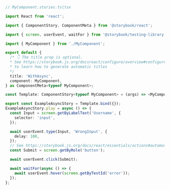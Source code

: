 ```ts
// MyComponent.stories.ts|tsx

import React from 'react';

import { ComponentStory, ComponentMeta } from '@storybook/react';

import { screen, userEvent, waitFor } from '@storybook/testing-library';

import { MyComponent } from './MyComponent';

export default {
  /* 👇 The title prop is optional.
  * See https://storybook.js.org/docsreact/configure/overview#configure-story-loading
  * to learn how to generate automatic titles
  */
  title: 'WithAsync',
  component: MyComponent,
} as ComponentMeta<typeof MyComponent>;

const Template: ComponentStory<typeof MyComponent> = (args) => <MyComponent {...args} />;

export const ExampleAsyncStory = Template.bind({});
ExampleAsyncStory.play = async () => {
  const Input = screen.getByLabelText('Username', {
    selector: 'input',
  });

  await userEvent.type(Input, 'WrongInput', {
    delay: 100,
  });
  // See https://storybook.js.org/docs/react/essentials/actions#automatically-matching-args to learn how to setup logging in the Actions panel
  const Submit = screen.getByRole('button');

  await userEvent.click(Submit);

  await waitFor(async () => {
    await userEvent.hover(screen.getByTestId('error'));
  });
};
```